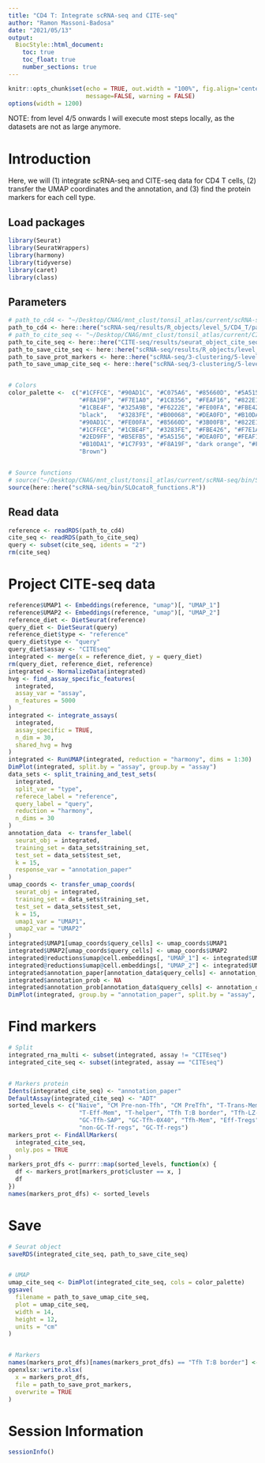 ```yaml
---
title: "CD4 T: Integrate scRNA-seq and CITE-seq"
author: "Ramon Massoni-Badosa"
date: "2021/05/13"
output: 
  BiocStyle::html_document:
    toc: true
    toc_float: true
    number_sections: true
---
```


```r
knitr::opts_chunk$set(echo = TRUE, out.width = "100%", fig.align='center', 
                      message=FALSE, warning = FALSE)
options(width = 1200)
```

NOTE: from level 4/5 onwards I will execute most steps locally, as the datasets are not as large anymore.


# Introduction

Here, we will (1) integrate scRNA-seq and CITE-seq data for CD4 T cells, (2) transfer the UMAP coordinates and the annotation, and (3) find the protein markers for each cell type.


## Load packages

```r
library(Seurat)
library(SeuratWrappers)
library(harmony)
library(tidyverse)
library(caret)
library(class)
```


## Parameters

```r
# path_to_cd4 <- "~/Desktop/CNAG/mnt_clust/tonsil_atlas/current/scRNA-seq/results/R_objects/level_5/CD4_T/paper/CD4_T_subseted_annotated_level_5.rds"
path_to_cd4 <- here::here("scRNA-seq/results/R_objects/level_5/CD4_T/paper/CD4_T_subseted_annotated_level_5.rds")
# path_to_cite_seq <- "~/Desktop/CNAG/mnt_clust/tonsil_atlas/current/CITE-seq/results/seurat_object_cite_seq_seurat_wnn.rds"
path_to_cite_seq <- here::here("CITE-seq/results/seurat_object_cite_seq_seurat_wnn.rds")
path_to_save_cite_seq <- here::here("scRNA-seq/results/R_objects/level_5/CD4_T/paper/CD4_T_subseted_annotated_level_5_cite_seq.rds")
path_to_save_prot_markers <- here::here("scRNA-seq/3-clustering/5-level_5/CD4_T/tmp/CD4_T_markers_annotated_level_5_cite_seq.xlsx")
path_to_save_umap_cite_seq <- here::here("scRNA-seq/3-clustering/5-level_5/CD4_T/tmp/CD4_T_umap_level_5_2_annotated_cite_seq.png")


# Colors
color_palette <-  c("#1CFFCE", "#90AD1C", "#C075A6", "#85660D", "#5A5156", "#AA0DFE",   
                    "#F8A19F", "#F7E1A0", "#1C8356", "#FEAF16", "#822E1C", "#C4451C",   
                    "#1CBE4F", "#325A9B", "#F6222E", "#FE00FA", "#FBE426", "#16FF32", 
                    "black",   "#3283FE", "#B00068", "#DEA0FD", "#B10DA1", "#E4E1E3",   
                    "#90AD1C", "#FE00FA", "#85660D", "#3B00FB", "#822E1C", "coral2", 
                    "#1CFFCE", "#1CBE4F", "#3283FE", "#FBE426", "#F7E1A0", "#325A9B",   
                    "#2ED9FF", "#B5EFB5", "#5A5156", "#DEA0FD", "#FEAF16", "#683B79",   
                    "#B10DA1", "#1C7F93", "#F8A19F", "dark orange", "#FEAF16", "#FBE426",  
                    "Brown")


# Source functions
# source("~/Desktop/CNAG/mnt_clust/tonsil_atlas/current/scRNA-seq/bin/SLOcatoR_functions.R")
source(here::here("scRNA-seq/bin/SLOcatoR_functions.R"))
```


## Read data

```r
reference <- readRDS(path_to_cd4)
cite_seq <- readRDS(path_to_cite_seq)
query <- subset(cite_seq, idents = "2")
rm(cite_seq)
```


# Project CITE-seq data

```r
reference$UMAP1 <- Embeddings(reference, "umap")[, "UMAP_1"]
reference$UMAP2 <- Embeddings(reference, "umap")[, "UMAP_2"]
reference_diet <- DietSeurat(reference)
query_diet <- DietSeurat(query)
reference_diet$type <- "reference"
query_diet$type <- "query"
query_diet$assay <- "CITEseq"
integrated <- merge(x = reference_diet, y = query_diet)
rm(query_diet, reference_diet, reference)
integrated <- NormalizeData(integrated)
hvg <- find_assay_specific_features(
  integrated,
  assay_var = "assay",
  n_features = 5000
)
integrated <- integrate_assays(
  integrated,
  assay_specific = TRUE,
  n_dim = 30,
  shared_hvg = hvg
)
integrated <- RunUMAP(integrated, reduction = "harmony", dims = 1:30)
DimPlot(integrated, split.by = "assay", group.by = "assay")
data_sets <- split_training_and_test_sets(
  integrated,
  split_var = "type",
  referece_label = "reference",
  query_label = "query",
  reduction = "harmony",
  n_dims = 30
)
annotation_data  <- transfer_label(
  seurat_obj = integrated,
  training_set = data_sets$training_set,
  test_set = data_sets$test_set,
  k = 15,
  response_var = "annotation_paper"
)
umap_coords <- transfer_umap_coords(
  seurat_obj = integrated,
  training_set = data_sets$training_set,
  test_set = data_sets$test_set,
  k = 15,
  umap1_var = "UMAP1",
  umap2_var = "UMAP2"
)
integrated$UMAP1[umap_coords$query_cells] <- umap_coords$UMAP1
integrated$UMAP2[umap_coords$query_cells] <- umap_coords$UMAP2
integrated@reductions$umap@cell.embeddings[, "UMAP_1"] <- integrated$UMAP1
integrated@reductions$umap@cell.embeddings[, "UMAP_2"] <- integrated$UMAP2
integrated$annotation_paper[annotation_data$query_cells] <- annotation_data$annotation
integrated$annotation_prob <- NA
integrated$annotation_prob[annotation_data$query_cells] <- annotation_data$annotation_prob
DimPlot(integrated, group.by = "annotation_paper", split.by = "assay", cols = color_palette)
```


# Find markers

```r
# Split
integrated_rna_multi <- subset(integrated, assay != "CITEseq")
integrated_cite_seq <- subset(integrated, assay == "CITEseq")


# Markers protein
Idents(integrated_cite_seq) <- "annotation_paper"
DefaultAssay(integrated_cite_seq) <- "ADT"
sorted_levels <- c("Naive", "CM Pre-non-Tfh", "CM PreTfh", "T-Trans-Mem",
                    "T-Eff-Mem", "T-helper", "Tfh T:B border", "Tfh-LZ-GC",
                    "GC-Tfh-SAP", "GC-Tfh-0X40", "Tfh-Mem", "Eff-Tregs", 
                    "non-GC-Tf-regs", "GC-Tf-regs")
markers_prot <- FindAllMarkers(
  integrated_cite_seq,
  only.pos = TRUE
)
markers_prot_dfs <- purrr::map(sorted_levels, function(x) {
  df <- markers_prot[markers_prot$cluster == x, ]
  df
})
names(markers_prot_dfs) <- sorted_levels
```


# Save

```r
# Seurat object
saveRDS(integrated_cite_seq, path_to_save_cite_seq)


# UMAP
umap_cite_seq <- DimPlot(integrated_cite_seq, cols = color_palette)
ggsave(
  filename = path_to_save_umap_cite_seq,
  plot = umap_cite_seq,
  width = 14,
  height = 12,
  units = "cm"
)


# Markers
names(markers_prot_dfs)[names(markers_prot_dfs) == "Tfh T:B border"] <- "Tfh T-B border"
openxlsx::write.xlsx(
  x = markers_prot_dfs,
  file = path_to_save_prot_markers,
  overwrite = TRUE
)
```


# Session Information

```r
sessionInfo()
```


